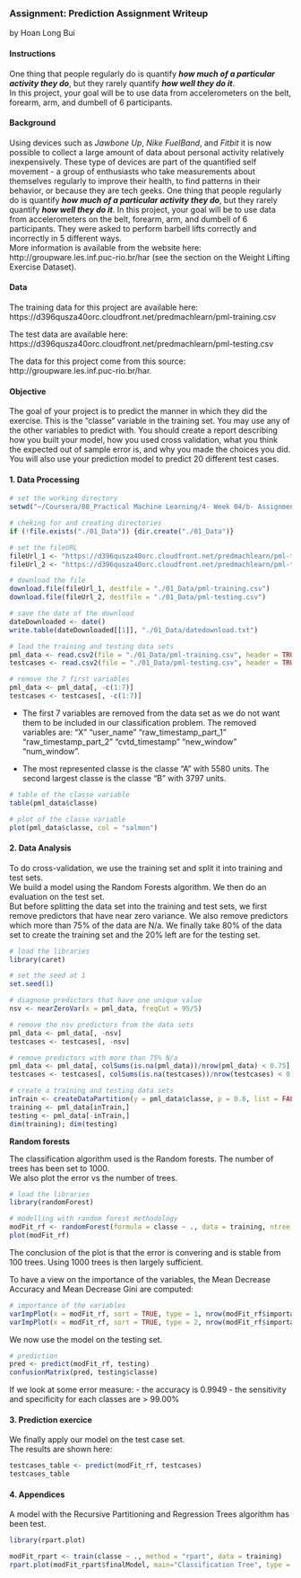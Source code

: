 ### Assignment: Prediction Assignment Writeup  
by Hoan Long Bui

#### Instructions

One thing that people regularly do is quantify ***how much of a particular activity they do***, but they rarely quantify ***how well they do it***.  
In this project, your goal will be to use data from accelerometers on the belt, forearm, arm, and dumbell of 6 participants.

#### Background

Using devices such as *Jawbone Up*, *Nike FuelBand*, and *Fitbit* it is now possible to collect a large amount of data about personal activity relatively inexpensively. These type of devices are part of the quantified self movement - a group of enthusiasts who take measurements about themselves regularly to improve their health, to find patterns in their behavior, or because they are tech geeks. One thing that people regularly do is quantify ***how much of a particular activity they do***, but they rarely quantify ***how well they do it***. In this project, your goal will be to use data from accelerometers on the belt, forearm, arm, and dumbell of 6 participants. They were asked to perform barbell lifts correctly and incorrectly in 5 different ways.  
More information is available from the website here: http://groupware.les.inf.puc-rio.br/har (see the section on the Weight Lifting Exercise Dataset).

#### Data

The training data for this project are available here:  
https://d396qusza40orc.cloudfront.net/predmachlearn/pml-training.csv

The test data are available here:  
https://d396qusza40orc.cloudfront.net/predmachlearn/pml-testing.csv

The data for this project come from this source: http://groupware.les.inf.puc-rio.br/har.

#### Objective

The goal of your project is to predict the manner in which they did the exercise. This is the "classe" variable in the training set. You may use any of the other variables to predict with. You should create a report describing how you built your model, how you used cross validation, what you think the expected out of sample error is, and why you made the choices you did. You will also use your prediction model to predict 20 different test cases.

#### 1. Data Processing

```{r, echo = FALSE, cache = TRUE}
# set the working directory
setwd("~/Coursera/08_Practical Machine Learning/4- Week 04/b- Assignment")

# cheking for and creating directories
if (!file.exists("./01_Data")) {dir.create("./01_Data")}

# set the fileURL
fileUrl_1 <- "https://d396qusza40orc.cloudfront.net/predmachlearn/pml-training.csv"
fileUrl_2 <- "https://d396qusza40orc.cloudfront.net/predmachlearn/pml-testing.csv"

# download the file
download.file(fileUrl_1, destfile = "./01_Data/pml-training.csv")
download.file(fileUrl_2, destfile = "./01_Data/pml-testing.csv")

# save the date of the download
dateDownloaded <- date()
write.table(dateDownloaded[[1]], "./01_Data/datedownload.txt")

# load the training and testing data sets
pml_data <- read.csv2(file = "./01_Data/pml-training.csv", header = TRUE, sep = ",", dec = ".", na.strings = c("", "NA", "#DIV/0!"))
testcases <- read.csv2(file = "./01_Data/pml-testing.csv", header = TRUE, sep = ",", dec = ".", na.strings = c("", "NA", "#DIV/0!"))

# remove the 7 first variables
pml_data <- pml_data[, -c(1:7)]
testcases <- testcases[, -c(1:7)]

```

- The first 7 variables are removed from the data set as we do not want them to be included in our classification problem. The removed variables are: "X" "user_name" "raw_timestamp_part_1" "raw_timestamp_part_2" "cvtd_timestamp" "new_window" "num_window".

- The most represented classe is the classe "A" with 5580 units. The second largest classe is the classe "B" with 3797 units.

```{r, echo = FALSE}
# table of the classe variable
table(pml_data$classe)

# plot of the classe variable
plot(pml_data$classe, col = "salmon")

```


#### 2. Data Analysis

To do cross-validation, we use the training set and split it into training and test sets.  
We build a model using the Random Forests algorithm. We then do an evaluation on the test set.  
But before splitting the data set into the training and test sets, we first remove predictors that have near zero variance. We also remove predictors which more than 75% of the data are N/a.
We finally take 80% of the data set to create the training set and the 20% left are for the testing set.

```{r, echo = TRUE, cache = TRUE}
# load the libraries
library(caret)

# set the seed at 1
set.seed(1)

# diagnose predictors that have one unique value
nsv <- nearZeroVar(x = pml_data, freqCut = 95/5)

# remove the nsv predictors from the data sets
pml_data <- pml_data[, -nsv]
testcases <- testcases[, -nsv]

# remove predictors with more than 75% N/a
pml_data <- pml_data[, colSums(is.na(pml_data))/nrow(pml_data) < 0.75]
testcases <- testcases[, colSums(is.na(testcases))/nrow(testcases) < 0.75]

# create a training and testing data sets
inTrain <- createDataPartition(y = pml_data$classe, p = 0.8, list = FALSE)
training <- pml_data[inTrain,]
testing <- pml_data[-inTrain,]
dim(training); dim(testing)

```

**Random forests**

The classification algorithm used is the Random forests. The number of trees has been set to 1000.  
We also plot the error vs the number of trees.

```{r, echo = TRUE, cache = TRUE}
# load the libraries
library(randomForest)

# modelling with random forest methodology
modFit_rf <- randomForest(formula = classe ~ ., data = training, ntree = 1000, importance = TRUE)
plot(modFit_rf)

```

The conclusion of the plot is that the error is convering and is stable from 100 trees. Using 1000 trees is then largely sufficient.  

To have a view on the importance of the variables, the Mean Decrease Accuracy and Mean Decrease Gini are computed:

```{r, echo = TRUE, cache = TRUE}
# importance of the variables
varImpPlot(x = modFit_rf, sort = TRUE, type = 1, nrow(modFit_rf$importance), cex = 0.7)
varImpPlot(x = modFit_rf, sort = TRUE, type = 2, nrow(modFit_rf$importance), cex = 0.7)

```

We now use the model on the testing set.

```{r, echo = TRUE, cache = TRUE}
# prediction
pred <- predict(modFit_rf, testing)
confusionMatrix(pred, testing$classe)

```

If we look at some error measure:
- the accuracy is 0.9949
- the sensitivity and specificity for each classes are > 99.00%

#### 3. Prediction exercice

We finally apply our model on the test case set.  
The results are shown here:

```{r, echo = FALSE, cache = TRUE}

testcases_table <- predict(modFit_rf, testcases)
testcases_table

```

#### 4. Appendices

A model with the Recursive Partitioning and Regression Trees algorithm has been test.

```{r, echo = FALSE, cache = TRUE}
library(rpart.plot)

modFit_rpart <- train(classe ~ ., method = "rpart", data = training)
rpart.plot(modFit_rpart$finalModel, main="Classification Tree", type = 2, extra=102, under=TRUE)

```